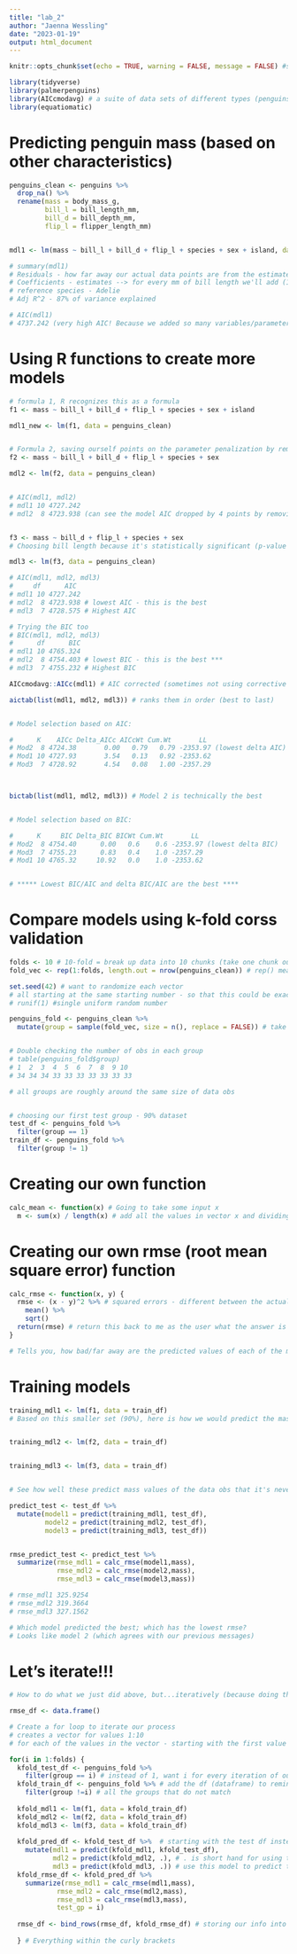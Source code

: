 ```yaml
---
title: "lab_2"
author: "Jaenna Wessling"
date: "2023-01-19"
output: html_document
---
```


```r
knitr::opts_chunk$set(echo = TRUE, warning = FALSE, message = FALSE) #sets the rest of the code chunks as well    

library(tidyverse)
library(palmerpenguins)
library(AICcmodavg) # a suite of data sets of different types (penguins, starwars, storms, volcanoes, women)
library(equatiomatic)

```

# Predicting penguin mass (based on other characteristics)
```r
penguins_clean <- penguins %>% 
  drop_na() %>% 
  rename(mass = body_mass_g,
         bill_l = bill_length_mm, 
         bill_d = bill_depth_mm, 
         flip_l = flipper_length_mm)


mdl1 <- lm(mass ~ bill_l + bill_d + flip_l + species + sex + island, data = penguins_clean) # mass as a function of all of these categories 

# summary(mdl1)
# Residuals - how far away our actual data points are from the estimated model points 
# Coefficients - estimates --> for every mm of bill length we'll add (18 mm of mass), for each bill_d (add 67 more mass)
# reference species - Adelie 
# Adj R^2 - 87% of variance explained 

# AIC(mdl1)
# 4737.242 (very high AIC! Because we added so many variables/parameters added to the model and penalized & log likelihood calculation)
```


# Using R functions to create more models     
```r
# formula 1, R recognizes this as a formula  
f1 <- mass ~ bill_l + bill_d + flip_l + species + sex + island 

mdl1_new <- lm(f1, data = penguins_clean)


# Formula 2, saving ourself points on the parameter penalization by removing the island (technically 2 variables for the different island options)
f2 <- mass ~ bill_l + bill_d + flip_l + species + sex

mdl2 <- lm(f2, data = penguins_clean)


# AIC(mdl1, mdl2)
# mdl1 10 4727.242
# mdl2  8 4723.938 (can see the model AIC dropped by 4 points by removing the island parameter (not super high though))


f3 <- mass ~ bill_d + flip_l + species + sex 
# Choosing bill length because it's statistically significant (p-value = 0.00075)

mdl3 <- lm(f3, data = penguins_clean)

# AIC(mdl1, mdl2, mdl3)
#     df      AIC
# mdl1 10 4727.242
# mdl2  8 4723.938 # lowest AIC - this is the best 
# mdl3  7 4728.575 # Highest AIC 

# Trying the BIC too 
# BIC(mdl1, mdl2, mdl3)
#      df      BIC
# mdl1 10 4765.324
# mdl2  8 4754.403 # lowest BIC - this is the best ***
# mdl3  7 4755.232 # Highest BIC 

AICcmodavg::AICc(mdl1) # AIC corrected (sometimes not using corrective AIC can be a problem)

aictab(list(mdl1, mdl2, mdl3)) # ranks them in order (best to last)


# Model selection based on AIC:

#      K    AICc Delta_AICc AICcWt Cum.Wt       LL
# Mod2  8 4724.38       0.00   0.79   0.79 -2353.97 (lowest delta AIC)
# Mod1 10 4727.93       3.54   0.13   0.92 -2353.62
# Mod3  7 4728.92       4.54   0.08   1.00 -2357.29



bictab(list(mdl1, mdl2, mdl3)) # Model 2 is technically the best 


# Model selection based on BIC:

#      K     BIC Delta_BIC BICWt Cum.Wt       LL
# Mod2  8 4754.40      0.00   0.6    0.6 -2353.97 (lowest delta BIC)
# Mod3  7 4755.23      0.83   0.4    1.0 -2357.29
# Mod1 10 4765.32     10.92   0.0    1.0 -2353.62


# ***** Lowest BIC/AIC and delta BIC/AIC are the best ****
```


# Compare models using k-fold corss validation 
```r
folds <- 10 # 10-fold = break up data into 10 chunks (take one chunk out at a type)
fold_vec <- rep(1:folds, length.out = nrow(penguins_clean)) # rep() means to repeat the vectors (1:10) using the penguins data

set.seed(42) # want to randomize each vector 
# all starting at the same starting number - so that this could be exactly replicated, otherwise will get different set of numbers every time you run this 
# runif(1) #single uniform random number

penguins_fold <- penguins_clean %>% 
  mutate(group = sample(fold_vec, size = n(), replace = FALSE)) # take set of 330 instances of 1:10, then taking out a chunk each time over the size of n 


# Double checking the number of obs in each group 
# table(penguins_fold$group) 
# 1  2  3  4  5  6  7  8  9 10 
# 34 34 34 33 33 33 33 33 33 33 

# all groups are roughly around the same size of data obs 


# choosing our first test group - 90% dataset 
test_df <- penguins_fold %>% 
  filter(group == 1)
train_df <- penguins_fold %>% 
  filter(group != 1)
```

# Creating our own function
```r
calc_mean <- function(x) # Going to take some input x 
  m <- sum(x) / length(x) # add all the values in vector x and dividing by the length of the vector 
```

# Creating our own rmse (root mean square error) function 
```r
calc_rmse <- function(x, y) {
  rmse <- (x - y)^2 %>% # squared errors - different between the actual mass & the modeled mass, then take the average of them in the column & then square root it 
    mean() %>% 
    sqrt()
  return(rmse) # return this back to me as the user what the answer is 
}

# Tells you, how bad/far away are the predicted values of each of the models are from the known masses 
```


# Training models
```r
training_mdl1 <- lm(f1, data = train_df)
# Based on this smaller set (90%), here is how we would predict the mass of the other data obs in the set


training_mdl2 <- lm(f2, data = train_df)


training_mdl3 <- lm(f3, data = train_df)


# See how well these predict mass values of the data obs that it's never seen before - based on the test subsets (34 obs held aside)

predict_test <- test_df %>% 
  mutate(model1 = predict(training_mdl1, test_df), 
         model2 = predict(training_mdl2, test_df),
         model3 = predict(training_mdl3, test_df))


rmse_predict_test <- predict_test %>% 
  summarize(rmse_mdl1 = calc_rmse(model1,mass), 
            rmse_mdl2 = calc_rmse(model2,mass), 
            rmse_mdl3 = calc_rmse(model3,mass))

# rmse_mdl1 325.9254
# rmse_mdl2 319.3664
# rmse_mdl3 327.1562

# Which model predicted the best; which has the lowest rmse? 
# Looks like model 2 (which agrees with our previous messages)
```

# Let's iterate!!! 
```r
# How to do what we just did above, but...iteratively (because doing this would be so tedious manually!!)

rmse_df <- data.frame()

# Create a for loop to iterate our process 
# creates a vector for values 1:10 
# for each of the values in the vector - starting with the first value we assign it "i" & then do what we need to do to it

for(i in 1:folds) {
  kfold_test_df <- penguins_fold %>% 
    filter(group == i) # instead of 1, want i for every iteration of our 1:10 vector
  kfold_train_df <- penguins_fold %>% # add the df (dataframe) to remind ourselves what type of data set we're working with
    filter(group !=i) # all the groups that do not match 
  
  kfold_mdl1 <- lm(f1, data = kfold_train_df)
  kfold_mdl2 <- lm(f2, data = kfold_train_df)
  kfold_mdl3 <- lm(f3, data = kfold_train_df)
  
  kfold_pred_df <- kfold_test_df %>%  # starting with the test df instead of training
    mutate(mdl1 = predict(kfold_mdl1, kfold_test_df),
           mdl2 = predict(kfold_mdl2, .), # . is short hand for using the same data frame (kfold_test_df)
           mdl3 = predict(kfold_mdl3, .)) # use this model to predict the masses from this data frame
  kfold_rmse_df <- kfold_pred_df %>% 
    summarize(rmse_mdl1 = calc_rmse(mdl1,mass), 
            rmse_mdl2 = calc_rmse(mdl2,mass), 
            rmse_mdl3 = calc_rmse(mdl3,mass), 
            test_gp = i)
  
  rmse_df <- bind_rows(rmse_df, kfold_rmse_df) # storing our info into our data frame as each row iterates 
  
  } # Everything within the curly brackets 


```

